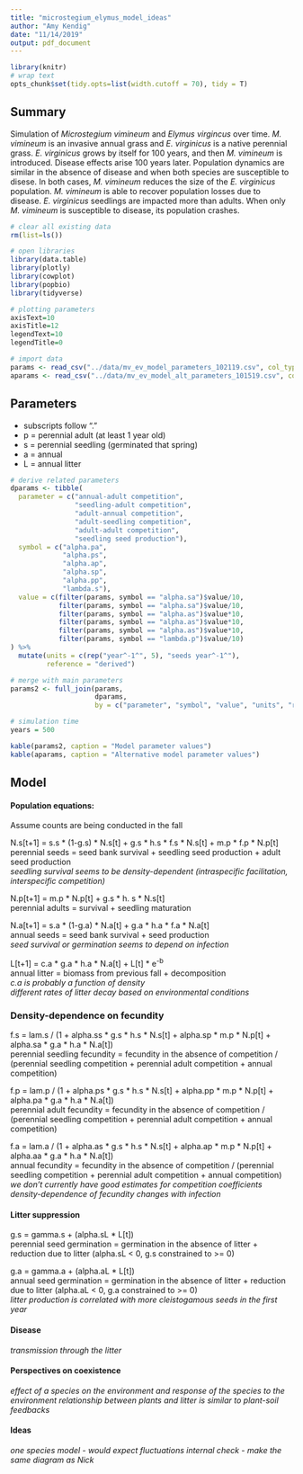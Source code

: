 ```yaml
---
title: "microstegium_elymus_model_ideas"
author: "Amy Kendig"
date: "11/14/2019"
output: pdf_document
---
```


```r
library(knitr)
# wrap text
opts_chunk$set(tidy.opts=list(width.cutoff = 70), tidy = T)
```

## Summary
Simulation of *Microstegium vimineum* and *Elymus virgincus* over time. *M. vimineum* is an invasive annual grass and *E. virginicus* is a native perennial grass. *E. virginicus* grows by itself for 100 years, and then *M. vimineum* is introduced. Disease effects arise 100 years later. Population dynamics are similar in the absence of disease and when both species are susceptible to disese. In both cases, *M. vimineum* reduces the size of the *E. virginicus* population. *M. vimineum* is able to recover population losses due to disease. *E. virginicus* seedlings are impacted more than adults. When only *M. vimineum* is susceptible to disease, its population crashes.

```r
# clear all existing data
rm(list=ls())

# open libraries
library(data.table)
library(plotly)
library(cowplot)
library(popbio)
library(tidyverse)

# plotting parameters
axisText=10
axisTitle=12
legendText=10
legendTitle=0

# import data
params <- read_csv("../data/mv_ev_model_parameters_102119.csv", col_types = cols())
aparams <- read_csv("../data/mv_ev_model_alt_parameters_101519.csv", col_types = cols())
```

## Parameters

* subscripts follow "."
* p = perennial adult (at least 1 year old)
* s = perennial seedling (germinated that spring)
* a = annual
* L = annual litter

```r
# derive related parameters
dparams <- tibble(
  parameter = c("annual-adult competition", 
                "seedling-adult competition", 
                "adult-annual competition", 
                "adult-seedling competition", 
                "adult-adult competition", 
                "seedling seed production"),
  symbol = c("alpha.pa", 
             "alpha.ps", 
             "alpha.ap", 
             "alpha.sp", 
             "alpha.pp", 
             "lambda.s"),
  value = c(filter(params, symbol == "alpha.sa")$value/10, 
            filter(params, symbol == "alpha.sa")$value/10, 
            filter(params, symbol == "alpha.as")$value*10, 
            filter(params, symbol == "alpha.as")$value*10, 
            filter(params, symbol == "alpha.as")$value*10,
            filter(params, symbol == "lambda.p")$value/10)
) %>%
  mutate(units = c(rep("year^-1^", 5), "seeds year^-1^"),
         reference = "derived")

# merge with main parameters
params2 <- full_join(params, 
                     dparams, 
                     by = c("parameter", "symbol", "value", "units", "reference"))

# simulation time
years = 500
```

```r
kable(params2, caption = "Model parameter values")
kable(aparams, caption = "Alternative model parameter values")
```

## Model

#### Population equations:
Assume counts are being conducted in the fall  
  
N.s[t+1] = s.s * (1-g.s) * N.s[t] + g.s * h.s * f.s * N.s[t] + m.p * f.p * N.p[t]  
perennial seeds = seed bank survival + seedling seed production + adult seed production  
*seedling survival seems to be density-dependent (intraspecific facilitation, interspecific competition)*  
  
N.p[t+1] = m.p * N.p[t] + g.s * h. s * N.s[t]  
perennial adults = survival + seedling maturation  
  
N.a[t+1] = s.a * (1-g.a) * N.a[t] + g.a * h.a * f.a * N.a[t]  
annual seeds = seed bank survival + seed production  
*seed survival or germination seems to depend on infection*  
  
L[t+1] = c.a * g.a * h.a * N.a[t] + L[t] * e^-b^  
annual litter = biomass from previous fall + decomposition  
*c.a is probably a function of density*  
*different rates of litter decay based on environmental conditions*  

### Density-dependence on fecundity
f.s = lam.s / (1 + alpha.ss * g.s * h.s * N.s[t] + alpha.sp * m.p * N.p[t] + alpha.sa * g.a * h.a * N.a[t])  
perennial seedling fecundity = fecundity in the absence of competition / (perennial seedling competition + perennial adult competition + annual competition)

f.p = lam.p / (1 + alpha.ps * g.s * h.s * N.s[t] + alpha.pp * m.p * N.p[t] + alpha.pa * g.a * h.a * N.a[t])  
perennial adult fecundity = fecundity in the absence of competition / (perennial seedling competition + perennial adult competition + annual competition)

f.a = lam.a / (1 + alpha.as * g.s * h.s * N.s[t] + alpha.ap * m.p * N.p[t] + alpha.aa * g.a * h.a * N.a[t])  
annual fecundity = fecundity in the absence of competition / (perennial seedling competition + perennial adult competition + annual competition)  
*we don't currently have good estimates for competition coefficients*  
*density-dependence of fecundity changes with infection*  

#### Litter suppression
g.s = gamma.s + (alpha.sL * L[t])  
perennial seed germination = germination in the absence of litter + reduction due to litter (alpha.sL < 0, g.s constrained to >= 0)

g.a = gamma.a + (alpha.aL * L[t])  
annual seed germination = germination in the absence of litter + reduction due to litter (alpha.aL < 0, g.a constrained to >= 0)  
*litter production is correlated with more cleistogamous seeds in the first year* 

#### Disease
*transmission through the litter*

#### Perspectives on coexistence
*effect of a species on the environment and response of the species to the environment*
*relationship between plants and litter is similar to plant-soil feedbacks*

#### Ideas
*one species model - would expect fluctuations*
*internal check - make the same diagram as Nick*